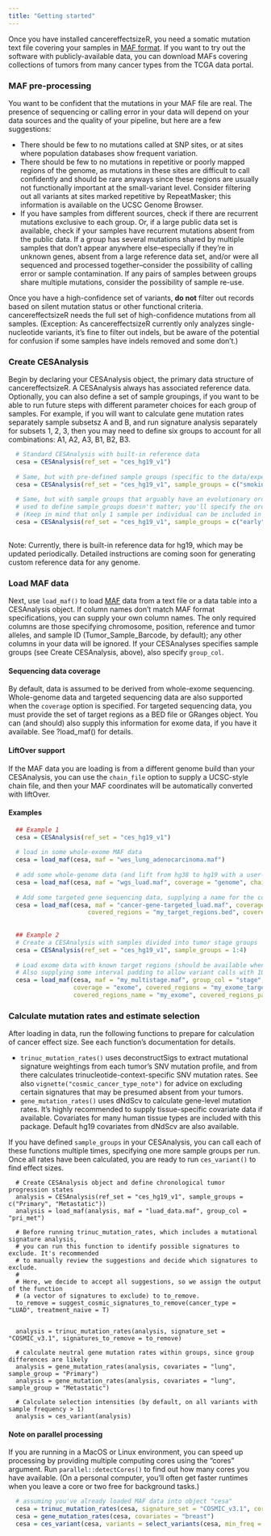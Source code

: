 ```yaml
---
title: "Getting started"
---
```


Once you have installed cancereffectsizeR, you need a somatic mutation text file covering your samples in [MAF format](https://docs.gdc.cancer.gov/Data/File_Formats/MAF_Format). If you want to try out the software with publicly-available data, you can download MAFs covering collections of tumors from many cancer types from the TCGA data portal.


### MAF pre-processing
You want to be confident that the mutations in your MAF file are real. The presence of sequencing or calling error in your data will depend on your data sources and the quality of your pipeline, but here are a few suggestions:

* There should be few to no mutations called at SNP sites, or at sites where population databases show frequent variation.
* There should be few to no mutations in repetitive or poorly mapped regions of the genome, as mutations in these sites are difficult to call confidently and should be rare anyways since these regions are usually not functionally important at the small-variant level. Consider filtering out all variants at sites marked repetitive by RepeatMasker; this information is available on the UCSC Genome Browser.
* If you have samples from different sources, check if there are recurrent mutations exclusive to each group. Or, if a large public data set is available, check if your samples have recurrent mutations absent from the public data. If a group has several mutations shared by multiple samples that don't appear anywhere else--especially if they're in unknown genes, absent from a large reference data set, and/or were all sequenced and processed together--consider the possibility of calling error or sample contamination. If any pairs of samples between groups share multiple mutations, consider the possibility of sample re-use.

Once you have a high-confidence set of variants, **do not** filter out records based on silent mutation status or other functional criteria. cancereffectsizeR needs the full set of high-confidence mutations from all samples. (Exception: As cancereffectsizeR currently only analyzes single-nucleotide variants, it's fine to filter out indels, but be aware of the potential for confusion if some samples have indels removed and some don't.)


### Create CESAnalysis
Begin by declaring your CESAnalysis object, the primary data structure of cancereffectsizeR. A CESAnalysis always
has associated reference data. Optionally, you can also define a set of sample groupings, if you want to be able to run future steps with different parameter choices for each group of samples. For example, if you will want to calculate gene mutation rates separately sample subsetsz A and B, and run signature analysis separately for subsets 1, 2, 3, then you may need to define six groups to account for all combinations: A1, A2, A3, B1, B2, B3.
```R
  # Standard CESAnalysis with built-in reference data
  cesa = CESAnalysis(ref_set = "ces_hg19_v1")
  
  # Same, but with pre-defined sample groups (specific to the data/experiment)
  cesa = CESAnalysis(ref_set = "ces_hg19_v1", sample_groups = c("smoking", "nonsmoking"))
  
  # Same, but with sample groups that arguably have an evolutionary ordering. The order
  # used to define sample_groups doesn't matter; you'll specify the order later.
  # (Keep in mind that only 1 sample per individual can be included in analysis.)
  cesa = CESAnalysis(ref_set = "ces_hg19_v1", sample_groups = c("early", "stage3", "stage4"))
  
```
Note: Currently, there is built-in reference data for hg19, which may be updated periodically. Detailed instructions are coming soon for generating custom reference data for any genome.

### Load MAF data
Next, use `load_maf()` to load [MAF](https://docs.gdc.cancer.gov/Data/File_Formats/MAF_Format/#gdc-maf-format-v100) data from a text file or a data table into a CESAnalysis object. If column names don't match MAF format specifications, you can supply your own column names. The only required columns are those specifying chromosome, position, reference and tumor alleles, and sample ID (Tumor_Sample_Barcode, by default); any other columns in your data will be ignored. If your CESAnalyses specifies sample groups (see Create CESAnalysis, above), also specify `group_col`.

#### Sequencing data coverage
By default, data is assumed to be derived from whole-exome sequencing. Whole-genome data and targeted sequencing data are also supported when the `coverage` option is specified. For targeted sequencing data, you must provide the set of target regions as a BED file or GRanges object. You can (and should) also supply this information for exome data, if you have it available. See ?load_maf() for details.

#### LiftOver support
If the MAF data you are loading is from a different genome build than your CESAnalysis, you can use the `chain_file` option to supply a UCSC-style chain file, and then your MAF coordinates will be automatically converted with liftOver.

#### Examples

```R
  ## Example 1
  cesa = CESAnalysis(ref_set = "ces_hg19_v1")
  
  # load in some whole-exome MAF data
  cesa = load_maf(cesa, maf = "wes_lung_adenocarcinoma.maf")
  
  # add some whole-genome data (and lift from hg38 to hg19 with a user-provided chain file)
  cesa = load_maf(cesa, maf = "wgs_luad.maf", coverage = "genome", chain_file = "hg38ToHg19.over.chain")
  
  # Add some targeted gene sequencing data, supplying a name for the coverage intervals (targeted regions)
  cesa = load_maf(cesa, maf = "cancer-gene-targeted_luad.maf", coverage = "targeted", 
                      covered_regions = "my_target_regions.bed", covered_regions_name = "TGS1")
  
  
  ## Example 2
  # Create a CESAnalysis with samples divided into tumor stage groups
  cesa = CESAnalysis(ref_set = "ces_hg19_v1", sample_groups = 1:4)
  
  # Load exome data with known target regions (should be available whenever the exome capture kit is known)
  # Also supplying some interval padding to allow variant calls with 100bp of the covered intervals.
  cesa = load_maf(cesa, maf = "my_multistage.maf", group_col = "stage",
                  coverage = "exome", covered_regions = "my_exome_targets.bed", 
                  covered_regions_name = "my_exome", covered_regions_padding = 100)
```


### Calculate mutation rates and estimate selection
After loading in data, run the following functions to prepare for calculation of cancer effect size. See each function's documentation for details.

* `trinuc_mutation_rates()` uses deconstructSigs to extract mutational signature weightings from each tumor's SNV mutation profile, and from there calculates trinucleotide-context-specific SNV mutation rates. See also `vignette("cosmic_cancer_type_note")` for advice on excluding certain signatures that may be presumed absent from your tumors. 
* `gene_mutation_rates()` uses dNdScv to calculate gene-level mutation rates. It's highly recommended to supply tissue-specific covariate data if available. Covariates for many human tissue types are included with this package. Default hg19 covariates from dNdScv are also available.

If you have defined `sample_groups` in your CESAnalysis, you can call each of these functions multiple times, specifying one more sample groups per run. Once all rates have been calculated, you are ready to run `ces_variant()` to find effect sizes.

```
  # Create CESAnalysis object and define chronological tumor progression states
  analysis = CESAnalysis(ref_set = "ces_hg19_v1", sample_groups = c("Primary", "Metastatic"))
  analysis = load_maf(analysis, maf = "luad_data.maf", group_col = "pri_met")
  
  # Before running trinuc_mutation_rates, which includes a mutational signature analysis,
  # you can run this function to identify possible signatures to exclude. It's recommended
  # to manually review the suggestions and decide which signatures to exclude.
  #
  # Here, we decide to accept all suggestions, so we assign the output of the function
  # (a vector of signatures to exclude) to to_remove.
  to_remove = suggest_cosmic_signatures_to_remove(cancer_type = "LUAD", treatment_naive = T)
  
  
  analysis = trinuc_mutation_rates(analysis, signature_set = "COSMIC_v3.1", signatures_to_remove = to_remove)
  
  # calculate neutral gene mutation rates within groups, since group differences are likely
  analysis = gene_mutation_rates(analysis, covariates = "lung", sample_group = "Primary")
  analysis = gene_mutation_rates(analysis, covariates = "lung", sample_group = "Metastatic")
  
  # Calculate selection intensities (by default, on all variants with sample frequency > 1)
  analysis = ces_variant(analysis)
```

#### Note on parallel processing
If you are running in a MacOS or Linux environment, you can speed up processing by providing multiple computing cores using the "cores" argument. Run `parallel::detectCores()` to find out how many cores you have available. (On a personal computer, you'll often get faster runtimes when you leave a core or two free
for background tasks.)
```R
  # assuming you've already loaded MAF data into object "cesa"
  cesa = trinuc_mutation_rates(cesa, signature_set = "COSMIC_v3.1", cores = 4)
  cesa = gene_mutation_rates(cesa, covariates = "breast")
  cesa = ces_variant(cesa, variants = select_variants(cesa, min_freq = 1), cores = 4)
```
